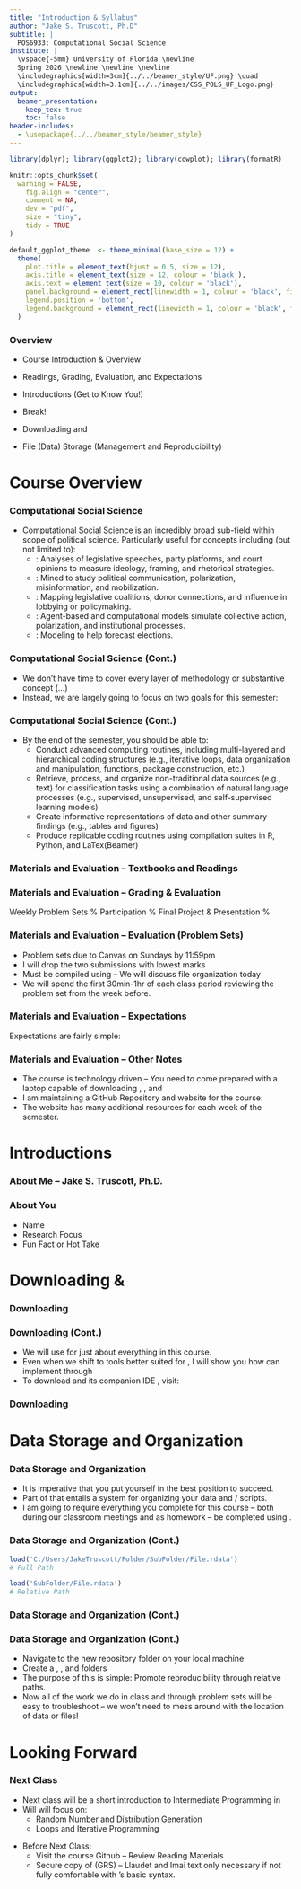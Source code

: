 ```yaml
---
title: "Introduction & Syllabus"
author: "Jake S. Truscott, Ph.D"
subtitle: |
  POS6933: Computational Social Science
institute: |
  \vspace{-5mm} University of Florida \newline
  Spring 2026 \newline \newline \newline
  \includegraphics[width=3cm]{../../beamer_style/UF.png} \quad 
  \includegraphics[width=3.1cm]{../../images/CSS_POLS_UF_Logo.png}
output: 
  beamer_presentation:
    keep_tex: true
    toc: false
header-includes:
  - \usepackage{../../beamer_style/beamer_style}
---
```


```r
library(dplyr); library(ggplot2); library(cowplot); library(formatR)

knitr::opts_chunk$set(
  warning = FALSE, 
	fig.align = "center",
	comment = NA,
	dev = "pdf",
	size = "tiny",
	tidy = TRUE
)

default_ggplot_theme  <- theme_minimal(base_size = 12) +
  theme(
    plot.title = element_text(hjust = 0.5, size = 12),
    axis.title = element_text(size = 12, colour = 'black'),
    axis.text = element_text(size = 10, colour = 'black'),
    panel.background = element_rect(linewidth = 1, colour = 'black', fill = NA), 
    legend.position = 'bottom', 
    legend.background = element_rect(linewidth = 1, colour = 'black', fill = NA), 
  )

```

### Overview

-   Course Introduction & Overview

    \par \vspace{2.5mm}

-   Readings, Grading, Evaluation, and Expectations

    \par \vspace{2.5mm}

-   Introductions (Get to Know You!)

    \par \vspace{2.5mm}

-   Break! \par \vspace{2.5mm}

-   Downloading \texttt{R} and \texttt{Python}

    \par \vspace{2.5mm}

-   File (Data) Storage (Management and Reproducibility)

    \par \vspace{2.5mm}

# Course Overview

### Computational Social Science

-   Computational Social Science is an incredibly broad sub-field within scope of political science. Particularly useful for concepts including (but not limited to):
    \par \vspace{2.5mm}
    -   \footnotesize \textbf{Text as Data}: Analyses of legislative speeches, party platforms, and court opinions to measure ideology, framing, and rhetorical strategies.
    -   \footnotesize \textbf{Social Media \& Online Behavior}: Mined to study political communication, polarization, misinformation, and mobilization.
    -   \footnotesize \textbf{Networks \& Relationships}: Mapping legislative coalitions, donor connections, and influence in lobbying or policymaking.
    -   \footnotesize \textbf{Simulation \& Modeling}: Agent-based and computational models simulate collective action, polarization, and institutional processes.
    -   \footnotesize \textbf{Elections \& Campaigns}: Modeling to help forecast elections.

### Computational Social Science (Cont.)

-   We don't have time to cover every layer of methodology or substantive concept (\emph{nor would I feel qualified}...)
-   Instead, we are largely going to focus on two goals for this semester: \par \vspace{2.5mm}
\begin{enumerate}
\item Improve your proficiency and competency with programming in \texttt{R} and (to a lesser extent) \texttt{Python} \par \vspace{2.5mm}
\item Introduce methodologies primarily in the realm of \texttt{Text as Data} – with an eye towards both conceptual knowledge and application.
\end{enumerate}


### Computational Social Science (Cont.)
- By the end of the semester, you should be able to: \par \vspace{2.5mm}
  - Conduct advanced computing routines, including multi-layered and hierarchical coding structures \footnotesize (e.g., iterative loops, data organization and manipulation, functions, package construction, etc.) \par \vspace{1.5mm}
  - Retrieve, process, and organize non-traditional data sources (e.g., text) for classification tasks using a combination of natural language processes (e.g., supervised, unsupervised, and self-supervised learning
models) \par \vspace{1.5mm}
  - Create informative representations of data and other summary findings (e.g., tables and figures) \par \vspace{1.5mm}
  - Produce replicable coding routines using compilation suites in R, Python, and LaTex(Beamer) \par \vspace{1.5mm} 


### Materials and Evaluation -- Textbooks and Readings

\begin{columns}[T] % top-aligned columns
  \begin{column}{0.65\textwidth}
  \par \vspace{2.5mm}
  
  \begin{itemize}
  
  \item  \textbf{Required}: Grimmer, J., Roberts, M. E., \& Stewart, B. M. (2022). \emph{Text as data: A new framework for machine learning and the social sciences}. Princeton University Press. \par \vspace{2.5mm}
  
  \item \textbf{Recommended}: Llaudet, E., \& Imai, K. (2023). \emph{Data analysis for social science: A friendly and practical introduction}. Princeton University Press. \par \vspace{2.5mm}
  
  \item Articles Posted to Canvas (Have all readings complete before coming to class!)
  
  \end{itemize}
  \end{column}

  \begin{column}{0.35\textwidth}
    \centering
    \includegraphics[width=0.55\linewidth]{../../images/text_as_data.jpg} \par \vspace{1mm}
    \includegraphics[width=0.55\linewidth]{../../images/data_analysis_for_social_science.jpg}

  \end{column}
\end{columns}



### Materials and Evaluation -- Grading & Evaluation

Weekly Problem Sets    \dotfill 40\% \par \vspace{1.5mm} 
Participation \dotfill 10\% \par \vspace{1.5mm} 
Final Project \& Presentation \dotfill 50\% \par \vspace{1.5mm} 




### Materials and Evaluation -- Evaluation (Problem Sets)

- Problem sets due to Canvas on Sundays by 11:59pm \par \vspace{1.5mm}

- I will drop the two submissions with lowest marks \par \vspace{1.5mm}

- Must be compiled using \texttt{RMarkdown} -- We will discuss file organization today \par \vspace{1.5mm}

- We will spend the first 30min-1hr of each class period reviewing the problem set from the week before. 


### Materials and Evaluation -- Expectations 

Expectations are fairly simple: \par \vspace{5mm}

\begin{enumerate}

\item Come to Class Prepared \& Ready to Learn  \par \vspace{2.5mm}

\item Don't Be Afraid to Ask for Help  \par \vspace{2.5mm}

\item Embrace the Learning Curve


\end{enumerate}


### Materials and Evaluation -- Other Notes

- The course is technology driven -- You need to come prepared with a laptop capable of downloading \texttt{R}, \texttt{RStudio}, and \texttt{Python} \par \vspace{2.5mm}

- I am maintaining a GitHub Repository and website for the course: \url{https://jaketruscott.github.io/CSS_POS_UF/} \par \vspace{2.5mm}

- The website has many additional resources for each week of the semester. 



# Introductions

### About Me -- Jake S. Truscott, Ph.D.

\begin{columns}[T] % top-aligned columns
  \begin{column}{0.65\textwidth}
  \par \vspace{2.5mm}
  
  \begin{itemize}
  
  \item Research Focus: American Judiciary \& CSS  \par \vspace{2.5mm}
    \item Proud UGA Grad \par \vspace{1.5mm}
    \item Fav Conspiracy Theory: The New York Mets are a Though Experiment Created by Harvard University to Study the Emotional Pain Tolerance of American Sports Fans \par \vspace{1.5mm}
    \item My Wife is Very Pregnant -- We may need to skip a week last minute in late-February/early-March (TBD) \par \vspace{1.5mm}
  \end{itemize}
  \end{column}

  \begin{column}{0.5\textwidth}
    \centering
    \vspace{2.5mm}
    \includegraphics[width=0.75\linewidth]{../../images/me.jpg}
    \vfill

  \end{column}
\end{columns}





### About You

- Name \par \vspace{2.5mm}
- Research Focus \par \vspace{2.5mm}
- Fun Fact or Hot Take \par \vspace{2.5mm}


# Downloading \texttt{R} & \texttt{Python}

### Downloading \texttt{R} \hspace{1.5mm} \includegraphics[width=5mm]{../../images/R_logo.png}

\begin{itemize}
  
  \item \texttt{R} is a programming language and environment for statistical computing and data analysis. \par \vspace{2.5mm}
  
  \item It is designed specifically for working with data, running statistical tests, creating models, and visualizing results. \par \vspace{2.5mm}
  
  \item \textbf{Why \texttt{R} and not \texttt{Stata} or \texttt{Python}} (exclusively)? \par \vspace{2.5mm}
  
  \begin{itemize}
    \item \texttt{R} is incredibly flexible, intuitive, easily accessible, and free! 
  \end{itemize}
  
  \end{itemize}





### Downloading \texttt{R} (Cont.) \hspace{1.5mm} \includegraphics[width=5mm]{../../images/R_logo.png}

- We will use \texttt{R} for just about everything in this course. \par \vspace{2.5mm}

- Even when we shift to tools better suited for \texttt{Python}, I will show you how can implement through \texttt{R} \par \vspace{2.5mm}

- To download \texttt{R} and its companion IDE \texttt{RStudio}, visit: \url{https://jaketruscott.github.io/CSS_POS_UF/class_1/downloading_R.html} \par \vspace{2.5mm}


















### Downloading \texttt{Python} \hspace{1.5mm} \includegraphics[width=5mm]{../../images/Python_logo.png}
  
  \begin{itemize}
  
  \item \texttt{Python} is a versatile, general-purpose programming language – it can be used for web development, data analysis, automation, machine learning, and more. \par \vspace{2.5mm}
  
  \item Many of you may already have exposure to \texttt{Python} from Dr. Arfi's classes -- You are welcome to use more \texttt{Python} if you so choose, though I will be teaching \texttt{R} primarily.  \par \vspace{2.5mm}
  
  \item To download \texttt{R} and its companion IDE \texttt{RStudio}, visit: \url{https://jaketruscott.github.io/CSS_POS_UF/class_1/downloading_Python.html} \par \vspace{2.5mm}

  
  \end{itemize}




















# Data Storage and Organization

### Data Storage and Organization

- It is imperative that you put yourself in the best position to succeed. \par \vspace{2.5mm}

- Part of that entails a system for organizing your data and \texttt{R}/\texttt{Python} scripts. \par \vspace{2.5mm}

- I am going to require everything you complete for this course -- both during our classroom meetings and as homework -- be completed using \texttt{RMarkdown}. 


### Data Storage and Organization (Cont.)

\begin{itemize}

\item We are going to create a directory (folder) to house all of your data, code, and other materials. \par \vspace{2.5mm}

\item \texttt{R} is able to create localized project directories and provides the ability to load or export from a relative path -- i.e., you do \underline{not} need to include the full path to a file.  \par \vspace{2.5mm}

\item Ex: Assuming \texttt{R} Project is Located in \footnotesize{\textbf{"C:/Users/JakeTruscott/Folder"}}

\end{itemize}

\footnotesize
```r

load('C:/Users/JakeTruscott/Folder/SubFolder/File.rdata') 
# Full Path

load('SubFolder/File.rdata') 
# Relative Path

```





### Data Storage and Organization (Cont.)

\begin{enumerate}

\item Create a new folder -- somewhere obvious and unlikely to be accidentally deleted. \par \vspace{1.5mm}

\item Open \texttt{RStudio} \par \vspace{2.5mm}

\item Navigate to \texttt{File} $\rightarrow$ \texttt{New Project...} \par \vspace{1.5mm}

\item Select \texttt{Existing Directory} \par \vspace{1.5mm}

\item Navigate to and Select the folder you created in Step 1 \par \vspace{1.5mm}

\item Check \texttt{Open in New Session} and Select \texttt{Open} \par \vspace{1.5mm}

\end{enumerate}



### Data Storage and Organization (Cont.)

- Navigate to the new repository folder on your local machine \par \vspace{2.5mm}

- Create a \texttt{data}, \texttt{code}, and \texttt{practice\_set} folders  \par \vspace{2.5mm}

- The purpose of this is simple: Promote reproducibility through relative paths. \par \vspace{2.5mm}

- Now all of the work we do in class and through problem sets will be easy to troubleshoot -- we won't need to mess around with the location of data or files! 





# Looking Forward

### Next Class 

- Next class will be a short introduction to Intermediate Programming in \texttt{R} \par \vspace{2.5mm}

- Will will focus on:
  - Random Number and Distribution Generation
  - Loops and Iterative Programming 
  
\par \vspace{2.5mm}
  
- Before Next Class: 
  - Visit the course Github -- Review Reading Materials 
  - Secure copy of \texttt{Text as Data} (GRS) -- Llaudet and Imai text only necessary if not fully comfortable with \texttt{R}'s basic syntax. 
